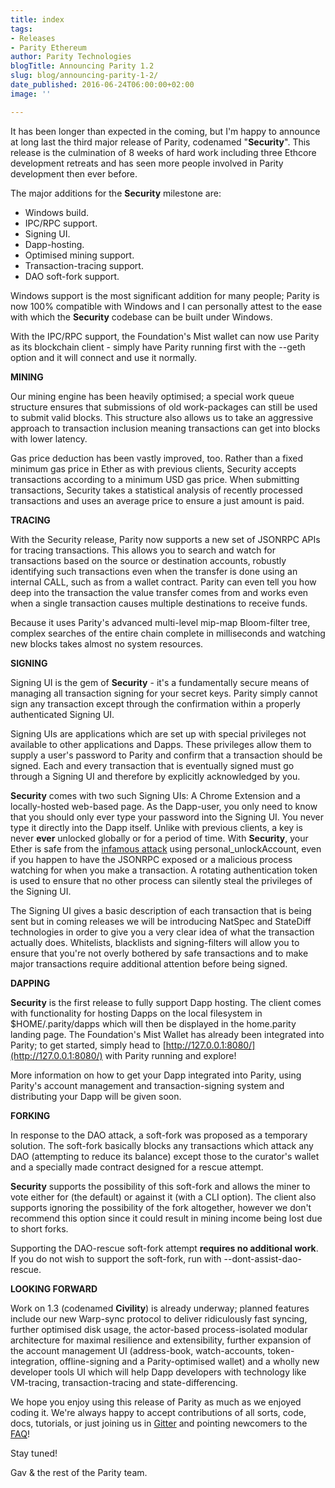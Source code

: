 ```yaml
---
title: index
tags:
- Releases
- Parity Ethereum
author: Parity Technologies
blogTitle: Announcing Parity 1.2
slug: blog/announcing-parity-1-2/
date_published: 2016-06-24T06:00:00+02:00
image: ''

---
```

It has been longer than expected in the coming, but I'm happy to announce at long last the third major release of Parity, codenamed "**Security**". This release is the culmination of 8 weeks of hard work including three Ethcore development retreats and has seen more people involved in Parity development then ever before.

The major additions for the **Security** milestone are:

* Windows build.
* IPC/RPC support.
* Signing UI.
* Dapp-hosting.
* Optimised mining support.
* Transaction-tracing support.
* DAO soft-fork support.

Windows support is the most significant addition for many people; Parity is now 100% compatible with Windows and I can personally attest to the ease with which the **Security** codebase can be built under Windows.

With the IPC/RPC support, the Foundation's Mist wallet can now use Parity as its blockchain client - simply have Parity running first with the --geth option and it will connect and use it normally.

**MINING**

Our mining engine has been heavily optimised; a special work queue structure ensures that submissions of old work-packages can still be used to submit valid blocks. This structure also allows us to take an aggressive approach to transaction inclusion meaning transactions can get into blocks with lower latency.

Gas price deduction has been vastly improved, too. Rather than a fixed minimum gas price in Ether as with previous clients, Security accepts transactions according to a minimum USD gas price. When submitting transactions, Security takes a statistical analysis of recently processed transactions and uses an average price to ensure a just amount is paid.

**TRACING**

With the Security release, Parity now supports a new set of JSONRPC APIs for tracing transactions. This allows you to search and watch for transactions based on the source or destination accounts, robustly identifying such transactions even when the transfer is done using an internal CALL, such as from a wallet contract. Parity can even tell you how deep into the transaction the value transfer comes from and works even when a single transaction causes multiple destinations to receive funds.

Because it uses Parity's advanced multi-level mip-map Bloom-filter tree, complex searches of the entire chain complete in milliseconds and watching new blocks takes almost no system resources.

**SIGNING**

Signing UI is the gem of **Security** - it's a fundamentally secure means of managing all transaction signing for your secret keys. Parity simply cannot sign any transaction except through the confirmation within a properly authenticated Signing UI.

Signing UIs are applications which are set up with special privileges not available to other applications and Dapps. These privileges allow them to supply a user's password to Parity and confirm that a transaction should be signed. Each and every transaction that is eventually signed must go through a Signing UI and therefore by explicitly acknowledged by you.

**Security** comes with two such Signing UIs: A Chrome Extension and a locally-hosted web-based page. As the Dapp-user, you only need to know that you should only ever type your password into the Signing UI. You never type it directly into the Dapp itself. Unlike with previous clients, a key is never **ever** unlocked globally or for a period of time. With **Security**, your Ether is safe from the [infamous attack](https://paritytech.io/blog/parity-stepping-up-the-security-model-1-a-modular-approach-to-transaction-signing/) using personal_unlockAccount, even if you happen to have the JSONRPC exposed or a malicious process watching for when you make a transaction. A rotating authentication token is used to ensure that no other process can silently steal the privileges of the Signing UI.

The Signing UI gives a basic description of each transaction that is being sent but in coming releases we will be introducing NatSpec and StateDiff technologies in order to give you a very clear idea of what the transaction actually does. Whitelists, blacklists and signing-filters will allow you to ensure that you're not overly bothered by safe transactions and to make major transactions require additional attention before being signed.

**DAPPING**

**Security** is the first release to fully support Dapp hosting. The client comes with functionality for hosting Dapps on the local filesystem in $HOME/.parity/dapps which will then be displayed in the home.parity landing page. The Foundation's Mist Wallet has already been integrated into Parity; to get started, simply head to [http://127.0.0.1:8080/](http://127.0.0.1:8080/) with Parity running and explore!

More information on how to get your Dapp integrated into Parity, using Parity's account management and transaction-signing system and distributing your Dapp will be given soon.

**FORKING**

In response to the DAO attack, a soft-fork was proposed as a temporary solution. The soft-fork basically blocks any transactions which attack any DAO (attempting to reduce its balance) except those to the curator's wallet and a specially made contract designed for a rescue attempt.

**Security** supports the possibility of this soft-fork and allows the miner to vote either for (the default) or against it (with a CLI option). The client also supports ignoring the possibility of the fork altogether, however we don't recommend this option since it could result in mining income being lost due to short forks.

Supporting the DAO-rescue soft-fork attempt **requires no additional work**. If you do not wish to support the soft-fork, run with --dont-assist-dao-rescue.

**LOOKING FORWARD**

Work on 1.3 (codenamed **Civility**) is already underway; planned features include our new Warp-sync protocol to deliver ridiculously fast syncing, further optimised disk usage, the actor-based process-isolated modular architecture for maximal resilience and extensibility, further expansion of the account management UI (address-book, watch-accounts, token-integration, offline-signing and a Parity-optimised wallet) and a wholly new developer tools UI which will help Dapp developers with technology like VM-tracing, transaction-tracing and state-differencing.

We hope you enjoy using this release of Parity as much as we enjoyed coding it. We're always happy to accept contributions of all sorts, code, docs, tutorials, or just joining us in [Gitter](https://gitter.im/paritytech/parity) and pointing newcomers to the [FAQ](https://github.com/paritytech/parity)!

Stay tuned!

Gav & the rest of the Parity team.